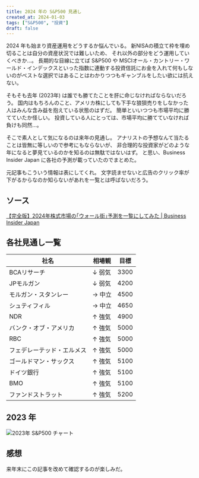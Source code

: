 ```yaml
---
title: 2024 年の S&P500 見通し
created_at: 2024-01-03
tags: ["S&P500", "投資"]
draft: false
---
```


2024 年も始まり資産運用をどうするか悩んでいる。
新NISAの積立て枠を埋め切ることは自分の資産状況では難しいため、
それ以外の部分をどう運用していくべきか…。
長期的な目線に立てば S&P500 や MSCIオール・カントリー・ワールド・インデックスといった指数に連動する投資信託にお金を入れて何もしないのがベストな選択ではあることはわかりつつもギャンブルをしたい欲には抗えない。

そもそも去年 (2023年) は誰でも勝てたことを肝に命じなければならないだろう。
国内はもちろんのこと、アメリカ株にしても下手な狼狽売りをしなかった人はみんな含み益を抱えている状態のはずだ。
簡単といいつつも市場平均に勝てていたか怪しい。
投資している人にとっては、市場平均に勝てていなければ負けも同然…。

そこで素人として気になるのは来年の見通し。
アナリストの予想なんて当たることは皆無に等しいので参考にもならないが、
非合理的な投資家がどのような年になると夢見ているのかを知るのは無駄ではないはず。
と思い、Business Insider Japan に各社の予測が載っていたのでまとめた。

元記事もこういう情報は表にしてくれ。
文字読ませないと広告のクリック率が下がるからなのか知らないがあれを一覧とは呼ばないだろう。

## ソース

[【完全版】2024年株式市場の｢ウォール街｣予測を一覧にしてみた | Business Insider Japan](https://www.businessinsider.jp/post-280617)

## 各社見通し一覧

| 社名                       | 相場観 | 目標 |
| -------------------------- | ------ | ---- |
| BCAリサーチ                | ↓ 弱気 | 3300 |
| JPモルガン                 | ↓ 弱気 | 4200 |
| モルガン・スタンレー       | → 中立 | 4500 |
| シュティフィル             | → 中立 | 4650 |
| NDR                        | ↑ 強気 | 4900 |
| バンク・オブ・アメリカ     | ↑ 強気 | 5000 |
| RBC                        | ↑ 強気 | 5000 |
| フェデレーテッド・エルメス | ↑ 強気 | 5000 |
| ゴールドマン・サックス     | ↑ 強気 | 5100 |
| ドイツ銀行                 | ↑ 強気 | 5100 |
| BMO                        | ↑ 強気 | 5100 |
| ファンドストラット         | ↑ 強気 | 5200 |

## 2023 年

![2023年 S&P500 チャート](./imgs/2023_S&P500.png)

## 感想

来年末にこの記事を改めて確認するのが楽しみだ。
